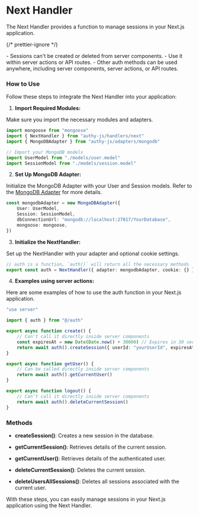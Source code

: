 # Next Handler

The Next Handler provides a function to manage sessions in your Next.js application.

{/* prettier-ignore */}
<div className="p-3 mt-3 bg-red-500/30 text-red-100 rounded-md">
    - Sessions can't be created or deleted from server components. 
    - Use it within server actions or API routes. 
    - Other auth methods can be used anywhere, including server components, server actions, or API routes.
</div>

### How to Use

Follow these steps to integrate the Next Handler into your application:

1. **Import Required Modules:**

Make sure you import the necessary modules and adapters.

```ts copy filename="src/auth.ts"
import mongoose from "mongoose"
import { NextHandler } from "authy-js/handlers/next"
import { MongoDBAdapter } from "authy-js/adapters/mongodb"

// Import your MongoDB models
import UserModel from "./models/user.model"
import SessionModel from "./models/session.model"
```

2. **Set Up MongoDB Adapter:**

Initialize the MongoDB Adapter with your User and Session models. Refer to the [MongoDB Adapter](/adapters/mongodb) for more details.

```ts copy filename="src/auth.ts"
const mongodbAdapter = new MongoDBAdapter({
    User: UserModel,
    Session: SessionModel,
    dbConnectionUrl: "mongodb://localhost:27017/YourDatabase",
    mongoose: mongoose,
})
```

3. **Initialize the NextHandler:**

Set up the NextHandler with your adapter and optional cookie settings.

```ts copy filename="src/auth.ts"
// auth is a function, `auth()` will return all the necessary methods
export const auth = NextHandler({ adapter: mongodbAdapter, cookie: {} })
```

4. **Examples using server actions:**

Here are some examples of how to use the auth function in your Next.js application.

```ts copy filename="src/actions.ts"
"use server"

import { auth } from "@/auth"

export async function create() {
    // Can't call it directly inside server components
    const expiresAt = new Date(Date.now() + 30000) // Expires in 30 seconds
    return await auth().createSession({ userId: "yourUserId", expiresAt })
}

export async function getUser() {
    // Can be called directly inside server components
    return await auth().getCurrentUser()
}

export async function logout() {
    // Can't call it directly inside server components
    return await auth().deleteCurrentSession()
}
```

### Methods

-   **createSession()**: Creates a new session in the database.

-   **getCurrentSession()**: Retrieves details of the current session.

-   **getCurrentUser()**: Retrieves details of the authenticated user.

-   **deleteCurrentSession()**: Deletes the current session.

-   **deleteUsersAllSessions()**: Deletes all sessions associated with the current user.

With these steps, you can easily manage sessions in your Next.js application using the Next Handler.
